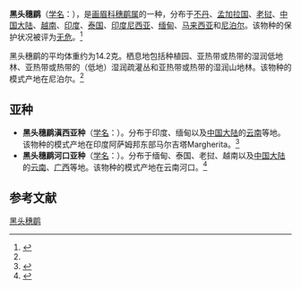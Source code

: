 {{Speciesbox
| name = 黑头穗鹛
| image = 
| status = LC | status_system = IUCN3.1
| genus = Stachyris
| species = nigriceps
| authority = {{link-en|爱德华·布莱思|Edward Blyth|Blyth}}, 1844<ref name='id3539'>{{cite web| url =http://www.bioinfo.cn/db05/BjdwSpecies.php?action=view&id=3539| title =黑头穗鹛| work =《中国动物物种编目数据库》| publisher =中国科学院微生物研究所| author =中国科学院动物研究所| accessdate =2009-04-04| deadurl =yes| archiveurl =https://web.archive.org/web/20131203122335/http://www.bioinfo.cn/db05/BjdwSpecies.php?action=view| archivedate =2013-12-03}}</ref>
| range_map = 
}}

'''黑头穗鹛'''（[[学名|学名]]：{{lang|la|''Stachyris nigriceps''}}），是[[画眉科|画眉科]][[穗鹛属|穗鹛属]]的一种，分布于[[不丹|不丹]]、[[孟加拉国|孟加拉国]]、[[老挝|老挝]]、[[中国大陆|中国大陆]]、[[越南|越南]]、[[印度|印度]]、[[泰国|泰国]]、[[印度尼西亚|印度尼西亚]]、[[缅甸|缅甸]]、[[马来西亚|马来西亚]]和[[尼泊尔|尼泊尔]]。该物种的保护状况被评为[[无危|无危]]。<ref>{{cite web|url=http://www.birdlife.org/datazone/speciesfactsheet.php?id=7924&m=0|title=Stachyris nigriceps|publisher=[[国际鸟盟|BirdLife.org]]|accessdate=2011-06-27|archive-date=2016-03-04|archive-url=https://web.archive.org/web/20160304133507/http://www.birdlife.org/datazone/speciesfactsheet.php?id=7924&m=0|dead-url=no}}</ref>

黑头穗鹛的平均体重约为14.2克。栖息地包括种植园、亚热带或热带的湿润低地林、亚热带或热带的（低地）湿润疏灌丛和亚热带或热带的湿润山地林。该物种的模式产地在尼泊尔。<ref name='id3539'/>

==亚种==
*'''黑头穗鹛滇西亚种'''（[[学名|学名]]：{{lang|la|''Stachyris nigriceps coltarti''}}）。分布于印度、缅甸以及[[中国大陆|中国大陆]]的[[云南|云南]]等地。该物种的模式产地在印度阿萨姆邦东部马尔吉塔Margherita。<ref name='id3540'>{{cite web| url =http://www.bioinfo.cn/db05/BjdwSpecies.php?action=view&id=3540| title =黑头穗鹛滇西亚种| work =《中国动物物种编目数据库》| publisher =中国科学院微生物研究所| author =中国科学院动物研究所| accessdate =2009-04-04| deadurl =yes| archiveurl =https://web.archive.org/web/20131203122335/http://www.bioinfo.cn/db05/BjdwSpecies.php?action=view| archivedate =2013-12-03}}</ref>
*'''黑头穗鹛河口亚种'''（[[学名|学名]]：{{lang|la|''Stachyris nigriceps yunnanensis''}}）。分布于缅甸、泰国、老挝、越南以及[[中国大陆|中国大陆]]的[[云南|云南]]、[[广西|广西]]等地。该物种的模式产地在云南河口。<ref name='id3541'>{{cite web| url =http://www.bioinfo.cn/db05/BjdwSpecies.php?action=view&id=3541| title =黑头穗鹛河口亚种| work =《中国动物物种编目数据库》| publisher =中国科学院微生物研究所| author =中国科学院动物研究所| accessdate =2009-04-04| deadurl =yes| archiveurl =https://web.archive.org/web/20160305014533/http://www.bioinfo.cn/db05/BjdwSpecies.php?action=view&id=3541| archivedate =2016-03-05}}</ref>

== 参考文献 ==
{{reflist}}
{{Taxonbar|from=Q1038419}}

[[Category:穗鹛属|黑头穗鹛]]